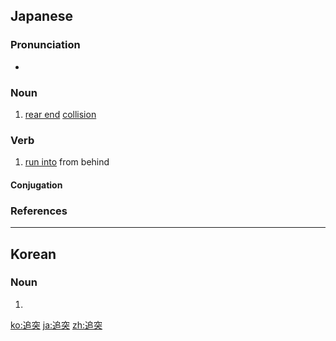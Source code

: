 ==Japanese==
{{ja-kanjitab|つい|とつ|yomi=o}}

===Pronunciation===
* {{ja-pron|ついとつ|y=o|acc=0|acc_ref=NHK}}

===Noun===
{{ja-noun|ついとつ}}

# [[rear end]] [[collision]]

===Verb===
{{ja-verb-suru|tr=intrans|ついとつ}}

# [[run into]] from behind

====Conjugation====
{{ja-suru|ついとつ}}

===References===
<references/>
----
==Korean==
{{ko-hanjatab}}

===Noun===
{{ko-noun|hj|hangeul=추돌}}

# {{hanja form of|추돌}}

[[ko:追突]]
[[ja:追突]]
[[zh:追突]]